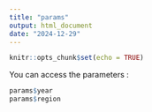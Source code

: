 ```yaml
---
title: "params"
output: html_document
date: "2024-12-29"
---
```


```r
knitr::opts_chunk$set(echo = TRUE)
```


You can access the parameters :


```r
params$year
params$region
```


